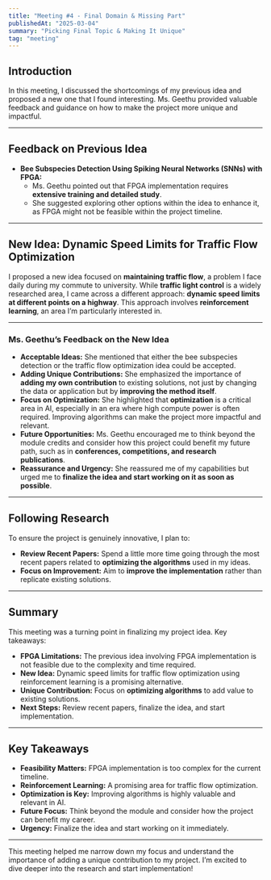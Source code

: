 ```yaml
---
title: "Meeting #4 - Final Domain & Missing Part"
publishedAt: "2025-03-04"
summary: "Picking Final Topic & Making It Unique"
tag: "meeting"
---
```


## Introduction

In this meeting, I discussed the shortcomings of my previous idea and proposed a new one that I found interesting. Ms. Geethu provided valuable feedback and guidance on how to make the project more unique and impactful.

---

## Feedback on Previous Idea

- **Bee Subspecies Detection Using Spiking Neural Networks (SNNs) with FPGA:**
  - Ms. Geethu pointed out that FPGA implementation requires **extensive training and detailed study**.
  - She suggested exploring other options within the idea to enhance it, as FPGA might not be feasible within the project timeline.

---

## New Idea: Dynamic Speed Limits for Traffic Flow Optimization

I proposed a new idea focused on **maintaining traffic flow**, a problem I face daily during my commute to university. While **traffic light control** is a widely researched area, I came across a different approach: **dynamic speed limits at different points on a highway**. This approach involves **reinforcement learning**, an area I’m particularly interested in.

---

### Ms. Geethu’s Feedback on the New Idea
- **Acceptable Ideas:** She mentioned that either the bee subspecies detection or the traffic flow optimization idea could be accepted.
- **Adding Unique Contributions:** She emphasized the importance of **adding my own contribution** to existing solutions, not just by changing the data or application but by **improving the method itself**.
- **Focus on Optimization:** She highlighted that **optimization** is a critical area in AI, especially in an era where high compute power is often required. Improving algorithms can make the project more impactful and relevant.
- **Future Opportunities:** Ms. Geethu encouraged me to think beyond the module credits and consider how this project could benefit my future path, such as in **conferences, competitions, and research publications**.
- **Reassurance and Urgency:** She reassured me of my capabilities but urged me to **finalize the idea and start working on it as soon as possible**.

---

## Following Research

To ensure the project is genuinely innovative, I plan to:
- **Review Recent Papers:** Spend a little more time going through the most recent papers related to **optimizing the algorithms** used in my ideas.
- **Focus on Improvement:** Aim to **improve the implementation** rather than replicate existing solutions.

---

## Summary

This meeting was a turning point in finalizing my project idea. Key takeaways:
- **FPGA Limitations:** The previous idea involving FPGA implementation is not feasible due to the complexity and time required.
- **New Idea:** Dynamic speed limits for traffic flow optimization using reinforcement learning is a promising alternative.
- **Unique Contribution:** Focus on **optimizing algorithms** to add value to existing solutions.
- **Next Steps:** Review recent papers, finalize the idea, and start implementation.

---

## Key Takeaways
- **Feasibility Matters:** FPGA implementation is too complex for the current timeline.
- **Reinforcement Learning:** A promising area for traffic flow optimization.
- **Optimization is Key:** Improving algorithms is highly valuable and relevant in AI.
- **Future Focus:** Think beyond the module and consider how the project can benefit my career.
- **Urgency:** Finalize the idea and start working on it immediately.

---

This meeting helped me narrow down my focus and understand the importance of adding a unique contribution to my project. I’m excited to dive deeper into the research and start implementation!
